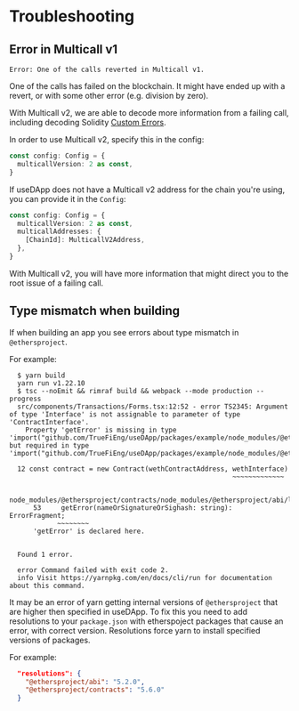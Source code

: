# Troubleshooting

## Error in Multicall v1

```
Error: One of the calls reverted in Multicall v1.
```

One of the calls has failed on the blockchain.
It might have ended up with a revert, or with some other error (e.g. division by zero).

With Multicall v2, we are able to decode more information from a failing call, including decoding Solidity [Custom Errors](https://blog.soliditylang.org/2021/04/21/custom-errors/).

In order to use Multicall v2, specify this in the config:

```ts
const config: Config = {
  multicallVersion: 2 as const,
}
```

If useDApp does not have a Multicall v2 address for the chain you're using, you can provide it in the `Config`:

```ts
const config: Config = {
  multicallVersion: 2 as const,
  multicallAddresses: {
    [ChainId]: MulticallV2Address,
  },
}
```

With Multicall v2, you will have more information that might direct you to the root issue of a failing call.

## Type mismatch when building

If when building an app you see errors about type mismatch in ``@ethersproject``.

For example:

```
  $ yarn build
  yarn run v1.22.10
  $ tsc --noEmit && rimraf build && webpack --mode production --progress
  src/components/Transactions/Forms.tsx:12:52 - error TS2345: Argument of type 'Interface' is not assignable to parameter of type 'ContractInterface'.
    Property 'getError' is missing in type 'import("github.com/TrueFiEng/useDApp/packages/example/node_modules/@ethersproject/abi/lib/interface").Interface' but required in type 'import("github.com/TrueFiEng/useDApp/packages/example/node_modules/@ethersproject/contracts/node_modules/@ethersproject/abi/lib/interface").Interface'.

  12 const contract = new Contract(wethContractAddress, wethInterface)
                                                        ~~~~~~~~~~~~~

    node_modules/@ethersproject/contracts/node_modules/@ethersproject/abi/lib/interface.d.ts:53:5
      53     getError(nameOrSignatureOrSighash: string): ErrorFragment;
            ~~~~~~~~
      'getError' is declared here.


  Found 1 error.

  error Command failed with exit code 2.
  info Visit https://yarnpkg.com/en/docs/cli/run for documentation about this command.

```

It may be an error of yarn getting internal versions of ``@ethersproject`` that are higher then specified in useDApp.
To fix this you need to add resolutions to your ``package.json`` with etherspoject packages that cause an error, with correct version.
Resolutions force yarn to install specified versions of packages.

For example:

```json
  "resolutions": {
    "@ethersproject/abi": "5.2.0",
    "@ethersproject/contracts": "5.6.0"
  }
```
